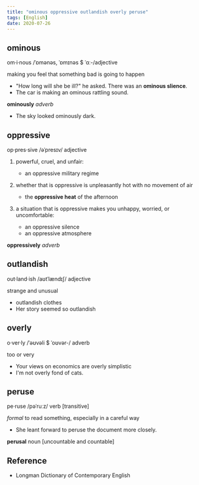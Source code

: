 ```yaml
---
title: "ominous oppressive outlandish overly peruse"
tags: [English]
date: 2020-07-26
---
```


## ominous

om·i·nous /ˈɒmənəs, ˈɒmɪnəs $ ˈɑː-/adjective

making you feel that something bad is going to happen

- "How long will she be ill?" he asked. There was an **ominous slience**.
- The car is making an ominous rattling sound.

**ominously** *adverb*

- The sky looked ominously dark.

## oppressive

op·pres·sive /əˈpresɪv/ adjective

1. powerful, cruel, and unfair:
    - an oppressive military regime

2. whether that is oppressive is unpleasantly hot with no movement of air
    - the **oppressive heat** of the afternoon

3. a situation that is oppressive makes you unhappy, worried, or uncomfortable:
    - an oppressive silence
    - an oppressive atmosphere

**oppressively** *adverb*

## outlandish

out·land·ish /aʊtˈlændɪʃ/ adjective

strange and unusual

- outlandish clothes
- Her story seemed so outlandish

## overly

o·ver·ly /ˈəʊvəli $ ˈoʊvər-/ adverb

too or very

- Your views on economics are overly simplistic
- I'm not overly fond of cats.

## peruse

pe·ruse /pəˈruːz/ verb [transitive]

*formal* to read something, especially in a careful way

- She leant forward to peruse the document more closely.

**perusal** noun [uncountable and countable]

## Reference

- Longman Dictionary of Contemporary English